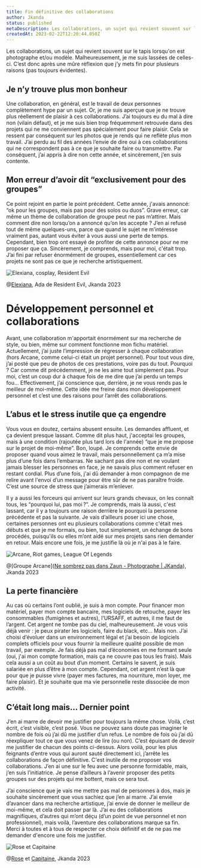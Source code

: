 ```yaml
---
title: Fin définitive des collaborations
author: Jkanda
status: published
metaDescription: Les collaborations, un sujet qui revient souvent sur le tapis lorsqu'on est photographe et/ou modèle. Malheureusement, je me suis lassées de celles-ci.
createdAt: 2023-02-22T12:20:44.050Z
---
```


Les collaborations, un sujet qui revient souvent sur le tapis lorsqu'on est photographe et/ou modèle. Malheureusement, je me suis lassées de celles-ci. C’est donc après une mûre réflexion que j’y mets fin pour plusieurs raisons (pas toujours évidentes). 



## Je n’y trouve plus mon bonheur

Une collaboration, en général, est le travail de deux personnes complètement hype par un sujet. Or, je me suis aperçue que je ne trouve plus réellement de plaisir à ces collaborations. J’ai toujours eu du mal à dire non (vilain défaut), et je me suis bien trop fréquemment retrouvée dans des projets qui ne me conviennent pas spécialement pour faire plaisir. Cela se ressent par conséquent sur les photos que je rends qui ne reflète plus mon travail. J’ai perdu au fil des années l’envie de dire oui à ces collaborations qui ne correspondent pas à ce que je souhaite faire ou transmettre. Par conséquent, j’ai appris à dire non cette année, et sincèrement, j’en suis contente. 



## Mon erreur d’avoir dit “exclusivement pour des groupes”

Ce point rejoint en partie le point précédent. Cette année, j'avais annoncé: “ok pour les groupes, mais pas pour des solos ou duos”. Grave erreur, car même un thème de collaboration de groupe peut ne pas m’attirer. Mais comment dire non lorsqu’on a annoncé qu’on les accepte ? J’en ai refusé tout de même quelques-uns, parce que quand le sujet ne m’intéresse vraiment pas, autant vous éviter à vous aussi une perte de temps. Cependant, bien trop ont essayé de profiter de cette annonce pour ne me proposer que ça. Sincèrement, je comprends, mais pour moi, c'était trop. J’ai fini par refuser énormément de groupes, essentiellement car ces projets ne sont pas ce que je recherche artistiquement.



![Elexiana, cosplay, Resident Evil](https://s3.fr-par.scw.cloud/assets.blog.jkanda/Jkanda_JKA_7869-Modifier.jpg)

@[Elexiana](https://www.instagram.com/elexiana_/?hl=fr), Ada de Resident Evil, Jkanda 2023



# Développement personnel et collaborations

Avant, une collaboration m'apportait énormément sur ma recherche de style, ou bien, même sur comment fonctionne mon fichu matériel. Actuellement, j’ai juste l’impression de régresser à chaque collaboration (hors Arcane, comme celui-ci était un projet personnel). Pour tout vous dire, j’ai posté que peu de photos de ces prestations, voire pas du tout. Pourquoi ? Car comme dit précédemment, je ne les aime tout simplement pas. Pour moi, c’est un coup dur à chaque fois de me dire que j’ai perdu un temps fou… Effectivement, j’ai conscience que, derrière, je ne vous rends pas le meilleur de moi-même. Cette idée me freine dans mon développement personnel et c’est une des raisons pour l’arrêt des collaborations. 



## L’abus et le stress inutile que ça engendre

Vous vous en doutez, certains abusent ensuite. Les demandes affluent, et ça devient presque lassant. Comme dit plus haut, j'acceptai les groupes, mais à une condition (rajoutée plus tard lors de l'année) “que je me propose sur le projet de moi-même”. Bon, loupé. Je comprends cette envie de proposer quand vous aimez le travail, mais personnellement ça m’a mise plus d’une fois dans l’embarras. Ne sachant pas dire non et ne voulant jamais blesser les personnes en face, je ne savais plus comment refuser en restant cordial. Plus d’une fois, j'ai dû demander à mon compagnon de me relire avant l'envoi d’un message pour être sûr de ne pas paraître froide. C’est une source de stress que j’aimerais m’enlever. 

Il y a aussi les forceurs qui arrivent sur leurs grands chevaux, on les connaît tous, les “pourquoi lui, pas moi ?”. Je comprends, mais là aussi, c'est lassant, car il y a toujours une raison derrière le pourquoi la personne précédente et pas la suivante. Je vais d’ailleurs poser ici une chose, certaines personnes ont eu plusieurs collaborations comme c'était mes débuts et que je me formais, ou bien, tout simplement, un échange de bons procédés, puisqu'ils ou elles m’ont aidé sur mes projets sans rien demander en retour. Mais encore une fois, je me justifie là où je n'ai pas à le faire.



![Arcane, Riot games, League Of Legends](https://s3.fr-par.scw.cloud/assets.blog.jkanda/Jkanda_JKA_6732.jpg)

@[Groupe Arcane]([Ne sombrez pas dans Zaun - Photographe | JKanda](https://jkanda.fr/galerie/ne-sombrez-pas-dans-zaun)), Jkanda 2023



## La perte financière

Au cas où certains l’ont oublié, je suis à mon compte. Pour financer mon matériel, payer mon compte bancaire, mes logiciels de retouche, payer les consommables (fumigènes et autres), l’URSAFF, et autres, il me faut de l’argent. Cet argent ne tombe pas du ciel, malheureusement. Je vous vois déjà venir : je peux pirater les logiciels, faire du black, etc… Mais non. J’ai choisi d’évoluer dans un environnement légal et j’ai besoin de logiciels complets officiels pour vous fournir la meilleure qualité possible de mon travail, par exemple. Je fais déjà pas mal d’économies en me formant seule (oui, j'ai mon compte formation, mais ça ne couvre pas tous les frais). Mais cela aussi a un coût au bout d’un moment. Certains le savent, je suis salariée en plus d’être à mon compte. Cependant, cet argent n’est là que pour que je puisse vivre (payer mes factures, ma nourriture, mon loyer, me faire plaisir). Et je souhaite que ma vie personnelle reste dissociée de mon activité.



## C’était long mais… Dernier point

J’en ai marre de devoir me justifier pour toujours la même chose. Voilà, c’est écrit, c’est visible, c’est posé. Vous ne pouvez sans doute pas imaginer le nombre de fois où j’ai dû me justifier d’un refus. Le nombre de fois où j’ai dû réexpliquer tout ce que vous venez de lire (ou non). C’est épuisant de devoir me justifier de chacun des points ci-dessus. Alors voilà, pour les plus feignants d’entre vous qui auront sauté directement ici, j’arrête les collaborations de façon définitive. C'est inutile de me proposer vos collaborations. J’en ai une sur le feu avec une personne formidable, mais, j’en suis l’initiatrice. Je pense d’ailleurs à l’avenir proposer des petits groupes sur des projets qui me bottent, mais ce sera tout. 

J’ai conscience que je vais me mettre pas mal de personnes à dos, mais je souhaite sincèrement que vous sachiez que j’en ai marre. J’ai envie d’avancer dans ma recherche artistique, j’ai envie de donner le meilleur de moi-même, et cela doit passer par là. J’ai eu des collaborations magnifiques, d’autres qui m’ont déçu (d’un point de vue personnel et non professionnel), mais voilà, l’aventure des collaborations marque sa fin. Merci à toutes et à tous de respecter ce choix définitif et de ne pas me demander d'encore une fois me justifier.



![Rose et Capitaine](https://s3.fr-par.scw.cloud/assets.blog.jkanda/Jkanda_JKA_2273.jpg)

@[Rose](https://www.instagram.com/petite_vie_en_rose/) et [Capitaine](https://www.instagram.com/les.aventures.de.capitaine/), Jkanda 2023
